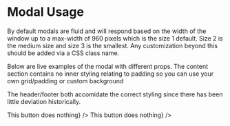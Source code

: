 # Modal Usage

By default modals are fluid and will respond based on the width of the window up to a max-width of 960 pixels which is the size 1 default. Size 2 is the medium size and size 3 is the smallest. Any customization beyond this should be added via a CSS class name. 

<RenderOnly>
    <ModalExample buttonText="Modal size 1 (960px max width)" size={1} />
    <ModalExample buttonText="Modal size 2 (670px max width)" size={2} />
    <ModalExample buttonText="Modal size 3 (480px max width)" size={3} />
</RenderOnly>

Below are live examples of the modal with different props. The content section contains no inner styling relating to padding so you can use your own grid/padding or custom background

<RenderOnly>
    <ModalExample size={1} buttonText="Open Basic Modal (Few children)" />
    <ModalExample size={1} buttonText="Open Basic Modal (Many children)" renderManyChildren />
</RenderOnly>

The header/footer both accomidate the correct styling since there has been little deviation historically. 

<RenderOnly>
    <ModalExample size={1} buttonText="Open Modal with title (Few children)" header="Hello world" />
    <ModalExample size={1} buttonText="Open Modal with title (Many children)" renderManyChildren header="Hello MINDBODY" />
    <ModalExample 
        size={1}
        buttonText="Open Modal with title and footer (Few children)" 
        header="Hello world" 
        footer={<button>This button does nothing</button>}
    />
    <ModalExample 
        size={1}
        buttonText="Open Modal with title and footer (Many children)" 
        header="Hello world" 
        renderManyChildren
        footer={<button>This button does nothing</button>}
    />
</RenderOnly>